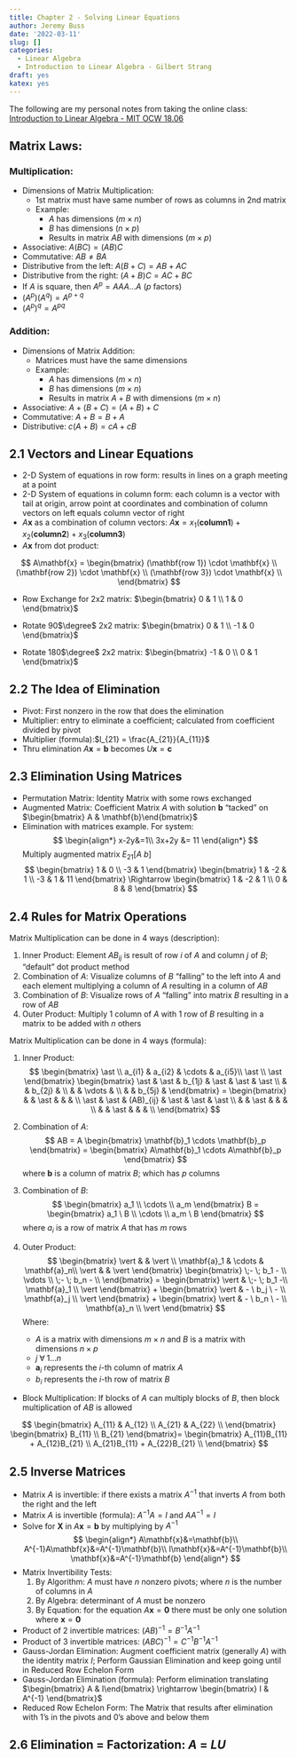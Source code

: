 ```yaml
---
title: Chapter 2 - Solving Linear Equations
author: Jeremy Buss
date: '2022-03-11'
slug: []
categories: 
  - Linear Algebra
  - Introduction to Linear Algebra - Gilbert Strang
draft: yes
katex: yes
---
```


The following are my personal notes from taking the online class: [Introduction to Linear Algebra - MIT OCW 18.06](https://ocw.mit.edu/courses/mathematics/18-06-linear-algebra-spring-2010/index.htm)

## Matrix Laws:
### Multiplication:
- Dimensions of Matrix Multiplication:
  - 1st matrix must have same number of rows as columns in 2nd matrix
  - Example: 
    - $A$ has dimensions $(m \times n)$
    - $B$ has dimensions $(n \times p)$
    - Results in matrix $AB$ with dimensions $(m \times p)$
- Associative: $A(BC) = (AB)C$
- Commutative: $AB \ne BA$
- Distributive from the left: $A(B + C) = AB + AC$
- Distributive from the right: $(A + B)C = AC + BC$
- If $A$ is square, then $A^p = AAA \dots A$ ($p$ factors)
- $(A^p)(A^q)=A^{p+q}$
- $(A^p)^q = A^{pq}$


### Addition:
- Dimensions of Matrix Addition:
  - Matrices must have the same dimensions
  - Example: 
    - $A$ has dimensions $(m \times n)$
    - $B$ has dimensions $(m \times n)$
    - Results in matrix $A + B$ with dimensions $(m \times n)$
- Associative: $A + (B + C) = (A + B) + C$
- Commutative: $A + B = B + A$
- Distributive: $c(A + B) = cA + cB$

## 2.1 Vectors and Linear Equations

- 2-D System of equations in row form: results in lines on a graph meeting at a point
- 2-D System of equations in column form: each column is a vector with tail at origin, arrow point at coordinates and combination of column vectors on left equals column vector of right
- $A\mathbf{x}$ as a combination of column vectors: $A\mathbf{x} = x_1 (\mathbf{column 1}) + x_2 (\mathbf{column 2}) +x_3 (\mathbf{column 3})$
- $A\mathbf{x}$ from dot product:

$$
A\mathbf{x} = 
\begin{bmatrix}
(\mathbf{row 1}) \cdot \mathbf{x} \\
(\mathbf{row 2}) \cdot \mathbf{x} \\
(\mathbf{row 3}) \cdot \mathbf{x} \\
\end{bmatrix}
$$

- Row Exchange for 2x2 matrix: 
$\begin{bmatrix} 0 & 1 \\ 1 & 0 \end{bmatrix}$

- Rotate 90$\degree$ 2x2 matrix: 
$\begin{bmatrix} 0 & 1 \\ -1 & 0 \end{bmatrix}$

- Rotate 180$\degree$ 2x2 matrix: 
$\begin{bmatrix} -1 & 0 \\ 0 & 1 \end{bmatrix}$

## 2.2 The Idea of Elimination

- Pivot: First nonzero in the row that does the elimination
- Multiplier: entry to eliminate a coefficient; calculated from coefficient divided by pivot
- Multiplier (formula):$l_{21} = \frac{A_{21}}{A_{11}}$
- Thru elimination $A\mathbf{x}=\mathbf{b}$ becomes $U\mathbf{x} = \mathbf{c}$

## 2.3 Elimination Using Matrices

- Permutation Matrix: Identity Matrix with some rows exchanged
- Augmented Matrix: Coefficient Matrix $A$ with solution $\mathbf{b}$ "tacked" on $\begin{bmatrix} A &  \mathbf{b}\end{bmatrix}$
- Elimination with matrices example. For system:
$$
\begin{align*}
x-2y&=1\\
3x+2y &= 11
\end{align*}
$$
Multiply augmented matrix $E_{21} [ A \ b]$
$$
\begin{bmatrix}
1 & 0 \\
-3 & 1
\end{bmatrix}
\begin{bmatrix}
1 & -2 & 1 \\
-3 & 1 & 11
\end{bmatrix} 
\Rightarrow 
\begin{bmatrix}
1 & -2 & 1 \\
0 & 8 & 8
\end{bmatrix}
$$

## 2.4 Rules for Matrix Operations

Matrix Multiplication can be done in 4 ways (description):

1. Inner Product: Element $AB_{ij}$ is result of row $i$ of $A$ and column $j$ of $B$; "default" dot product method
2. Combination of $A$: Visualize columns of $B$ "falling" to the left into $A$ and each element multiplying a column of $A$ resulting in a column of $AB$
3. Combination of $B$: Visualize rows of $A$ "falling" into matrix $B$ resulting in a row of $AB$
4. Outer Product: Multiply 1 column of $A$ with 1 row of $B$ resulting in a matrix to be added with $n$ others

Matrix Multiplication can be done in 4 ways (formula):

1. Inner Product:
$$
\begin{bmatrix}
\ast \\
a_{i1} & a_{i2} & \cdots & a_{i5}\\
\ast \\
\ast
\end{bmatrix}
\begin{bmatrix}
\ast & \ast & b_{1j} & \ast & \ast & \ast \\
 &  & b_{2j} & \\
  &  & \vdots & \\
   &  & b_{5j} & 
\end{bmatrix} 
= 
\begin{bmatrix}
 &  & \ast & & &  \\
\ast & \ast & (AB)_{ij} & \ast & \ast & \ast  \\
&  & \ast & & &  \\
&  & \ast & & &  \\
\end{bmatrix}
$$

2. Combination of $A$: 
$$
AB = A \begin{bmatrix} \mathbf{b}_1 \cdots \mathbf{b}_p \end{bmatrix} = \begin{bmatrix} A\mathbf{b}_1 \cdots A\mathbf{b}_p \end{bmatrix}
$$
where $\mathbf{b}$ is a column of matrix $B$; which has $p$ columns

3. Combination of $B$:
$$
\begin{bmatrix}
a_1 \\
\cdots \\
a_m
\end{bmatrix}
B
=
\begin{bmatrix}
a_1 \ B \\
\cdots \\
a_m \ B
\end{bmatrix}
$$
where $a_i$ is a row of matrix $A$ that has $m$ rows
4. Outer Product: 
$$
\begin{bmatrix}
\vert &  & \vert \\
\mathbf{a}_1 & \cdots & \mathbf{a}_n\\
\vert &  & \vert
\end{bmatrix}
\begin{bmatrix}
\;- \; b_1 -  \\
\vdots  \\
\;- \; b_n -  \\
\end{bmatrix} =
\begin{bmatrix}
\vert & \;- \; b_1 -\\
\mathbf{a}_1 \\
\vert 
\end{bmatrix} + 
\begin{bmatrix}
\vert & - \ b_j \ - \\
\mathbf{a}_j \\
\vert 
\end{bmatrix} + 
\begin{bmatrix}
\vert & - \ b_n \ - \\
\mathbf{a}_n \\
\vert 
\end{bmatrix}
$$
Where: 
    - $A$ is a matrix with dimensions $m \times n$ and $B$ is a matrix with dimensions $n \times p$
    - $j \; \forall \; 1\dots n$
    - $\mathbf{a}_i$ represents the $i$-th column of matrix $A$
    - $b_i$ represents the $i$-th row of matrix $B$

- Block Multiplication: If blocks of $A$ can multiply blocks of $B$, then block multiplication of $AB$ is allowed

$$
\begin{bmatrix}
A_{11} & A_{12} \\
A_{21} & A_{22} \\
\end{bmatrix}
\begin{bmatrix}
B_{11} \\
B_{21}
\end{bmatrix}=
\begin{bmatrix}
A_{11}B_{11} + A_{12}B_{21} \\
A_{21}B_{11} + A_{22}B_{21} \\
\end{bmatrix}
$$

## 2.5 Inverse Matrices

- Matrix $A$ is invertible: if there exists a matrix $A^{-1}$ that inverts $A$ from both the right and the left
- Matrix $A$ is invertible (formula): $A^{-1}A=I$ and $AA^{-1}=I$
- Solve for $\mathbf{X}$ in $A\mathbf{x}=\mathbf{b}$ by multiplying by $A^{-1}$
$$
\begin{align*}
A\mathbf{x}&=\mathbf{b}\\
A^{-1}A\mathbf{x}&=A^{-1}\mathbf{b}\\
I\mathbf{x}&=A^{-1}\mathbf{b}\\
\mathbf{x}&=A^{-1}\mathbf{b}
\end{align*}
$$
- Matrix Invertibility Tests:
  1. By Algorithm: $A$ must have $n$ nonzero pivots; where $n$ is the number of columns in $A$
  2. By Algebra: determinant of $A$ must be nonzero
  3. By Equation: for the equation $A\mathbf{x}=\mathbf{0}$ there must be only one solution where $\mathbf{x}=\mathbf{0}$
- Product of 2 invertible matrices: $(AB)^{-1}=B^{-1}A^{-1}$
- Product of 3 invertible matrices: $(ABC)^{-1}=C^{-1}B^{-1}A^{-1}$
- Gauss-Jordan Elimination: Augment coefficient matrix (generally $A$) with the identity matrix $I$; Perform Gaussian Elimination and keep going until in Reduced Row Echelon Form
- Gauss-Jordan Elimination (formula): Perform elimination translating $\begin{bmatrix} A & I\end{bmatrix} \rightarrow \begin{bmatrix} I & A^{-1} \end{bmatrix}$
- Reduced Row Echelon Form: The Matrix that results after elimination  with 1's in the pivots and 0's above and below them

## 2.6 Elimination = Factorization: $A \; = \; LU$

